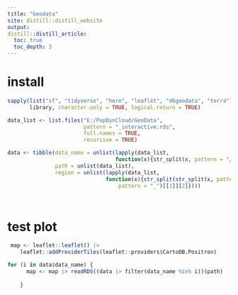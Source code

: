 ```yaml
---
title: "Geodata"
site: distill::distill_website
output:
distill::distill_article:
  toc: true
  toc_depth: 3
---
```


# install

```r
sapply(list("sf", "tidyverse", "here", "leaflet", "d6geodata", "terra"), 
       library, character.only = TRUE, logical.return = TRUE)
```



```r
data_list <- list.files("E:/PopDynCloud/GeoData",
                        pattern = "_interactive.rds",
                        full.names = TRUE,
                        recursive = TRUE)

data <- tibble(data_name = unlist(lapply(data_list,
                                  function(x){str_split(x, pattern = "/")[[1]][6]})),
               path = unlist(data_list),
               region = unlist(lapply(data_list,
                               function(x){str_split(str_split(x, pattern = "/")[[1]][6], 
                                   pattern = "_")[[1]][2]})))




```

# test plot

```r
 map <- leaflet::leaflet() |>
    leaflet::addProviderTiles(leaflet::providers$CartoDB.Positron)

for (i in data$data_name) {
      map <- map |> readRDS((data |> filter(data_name %in% i))$path)
        
    }


```





